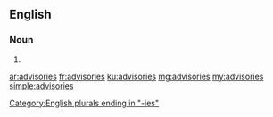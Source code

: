==English==

===Noun===
{{head|en|plural}}

# {{plural of|advisory|lang=en|nocat=1}}

[[Category:English plurals ending in "-ies"]]

[[ar:advisories]]
[[fr:advisories]]
[[ku:advisories]]
[[mg:advisories]]
[[my:advisories]]
[[simple:advisories]]
